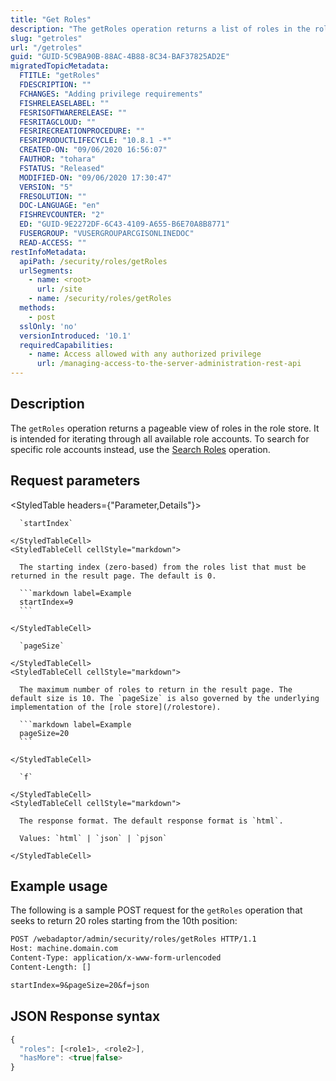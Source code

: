 ```yaml
---
title: "Get Roles"
description: "The getRoles operation returns a list of roles in the role store."
slug: "getroles"
url: "/getroles"
guid: "GUID-5C9BA90B-88AC-4B88-8C34-BAF37825AD2E"
migratedTopicMetadata:
  FTITLE: "getRoles"
  FDESCRIPTION: ""
  FCHANGES: "Adding privilege requirements"
  FISHRELEASELABEL: ""
  FESRISOFTWARERELEASE: ""
  FESRITAGCLOUD: ""
  FESRIRECREATIONPROCEDURE: ""
  FESRIPRODUCTLIFECYCLE: "10.8.1 -*"
  CREATED-ON: "09/06/2020 16:56:07"
  FAUTHOR: "tohara"
  FSTATUS: "Released"
  MODIFIED-ON: "09/06/2020 17:30:47"
  VERSION: "5"
  FRESOLUTION: ""
  DOC-LANGUAGE: "en"
  FISHREVCOUNTER: "2"
  ED: "GUID-9E2272DF-6C43-4109-A655-B6E70A8B8771"
  FUSERGROUP: "VUSERGROUPARCGISONLINEDOC"
  READ-ACCESS: ""
restInfoMetadata:
  apiPath: /security/roles/getRoles
  urlSegments:
    - name: <root>
      url: /site
    - name: /security/roles/getRoles
  methods:
    - post
  sslOnly: 'no'
  versionIntroduced: '10.1'
  requiredCapabilities:
    - name: Access allowed with any authorized privilege
      url: /managing-access-to-the-server-administration-rest-api
---
```


## Description

The `getRoles` operation returns a pageable view of roles in the role store. It is intended for iterating through all available role accounts. To search for specific role accounts instead, use the [Search Roles](/searchroles) operation.


##  Request parameters

<StyledTable headers={"Parameter,Details"}>
  <StyledTableRow>
    <StyledTableCell cellStyle="markdown">

      `startIndex` 

    </StyledTableCell>
    <StyledTableCell cellStyle="markdown">

      The starting index (zero-based) from the roles list that must be returned in the result page. The default is 0.

      ```markdown label=Example
      startIndex=9
      ```

    </StyledTableCell>
  </StyledTableRow>
  <StyledTableRow>
    <StyledTableCell cellStyle="markdown">

      `pageSize` 

    </StyledTableCell>
    <StyledTableCell cellStyle="markdown">

      The maximum number of roles to return in the result page. The default size is 10. The `pageSize` is also governed by the underlying implementation of the [role store](/rolestore).

      ```markdown label=Example
      pageSize=20
      ```

    </StyledTableCell>
  </StyledTableRow>
  <StyledTableRow>
    <StyledTableCell cellStyle="markdown">

      `f` 

    </StyledTableCell>
    <StyledTableCell cellStyle="markdown">

      The response format. The default response format is `html`.

      Values: `html` | `json` | `pjson`

    </StyledTableCell>
  </StyledTableRow>
</StyledTable>


## Example usage

The following is a sample POST request for the `getRoles` operation that seeks to return 20 roles starting from the 10th position:

```markdown
POST /webadaptor/admin/security/roles/getRoles HTTP/1.1
Host: machine.domain.com
Content-Type: application/x-www-form-urlencoded
Content-Length: []

startIndex=9&pageSize=20&f=json
```

## JSON Response syntax

```javascript
{
  "roles": [<role1>, <role2>],
  "hasMore": <true|false>
}
```